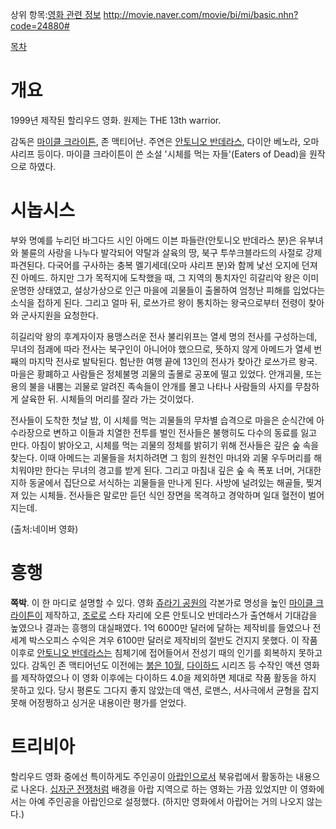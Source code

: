 상위 항목:[[영화 관련 정보]]
http://movie.naver.com/movie/bi/mi/basic.nhn?code=24880#

[[목차]]
= 개요 =
1999년 제작된 할리우드 영화. 원제는 THE 13th warrior.

감독은 [[마이클 크라이튼]], 존 맥티어난. 주연은 [[안토니오 반데라스]], 다이안 베노라, 오마 샤리프 등이다.
마이클 크라이튼이 쓴 소설 '시체를 먹는 자들'(Eaters of Dead)을 원작으로 하였다.

= 시놉시스 =
부와 명예를 누리던 바그다드 시인 아메드 이븐 파들란(안토니오 반데라스 분)은 유부녀와 불륜의 사랑을 나누다 발각되어 약탈과 살육의 땅, 북구 투쑤크블라드의 사절로 강제 파견된다. 다국어를 구사하는 충복 멜기세데(오마 샤리프 분)와 함께 낯선 오지에 던져진 아메드. 하지만 그가 목적지에 도착했을 때, 그 지역의 통치자인 히갈리악 왕은 이미 운명한 상태였고, 설상가상으로 인근 마을에 괴물들이 출몰하여 엄청난 피해를 입었다는 소식을 접하게 된다. 그리고 얼마 뒤, 로쓰가르 왕이 통치하는 왕국으로부터 전령이 찾아와 군사지원을 요청한다.

히길리악 왕의 후계자이자 용맹스러운 전사 불리위프는 열세 명의 전사를 구성하는데, 무녀의 점괘에 따라 전사는 북구인이 아니어야 했으므로, 뜻하지 않게 아메드가 열세 번 째의 마지막 전사로 발탁된다. 험난한 여행 끝에 13인의 전사가 찾아간 로쓰가르 왕국. 마을은 황폐하고 사람들은 정체불명 괴물의 출몰로 공포에 떨고 있었다. 안개괴물, 또는 용의 불을 내뿜는 괴물로 알려진 족속들이 안개를 몰고 나타나 사람들의 사지를 무참하게 살육한 뒤. 시체들의 머리를 잘라 가는 것이었다.

전사들이 도착한 첫날 밤, 이 시체를 먹는 괴물들의 무차별 습격으로 마을은 순식간에 아수라장으로 변하고 이들과 치열한 전투를 벌인 전사들은 불행히도 다수의 동료를 잃고 만다. 아침이 밝아오고, 시체를 먹는 괴물의 정체를 밝히기 위해 전사들은 깊은 숲 속을 찾는다. 이때 아메드는 괴물들을 처치하려면 그 힘의 원천인 마녀와 괴물 우두머리를 해치워야만 한다는 무녀의 경고를 받게 된다. 그리고 마침내 깊은 숲 속 폭포 너머, 거대한 지하 동굴에서 집단으로 서식하는 괴물들을 만나게 된다. 사방에 널려있는 해골들, 찢겨져 있는 시체들. 전사들은 말로만 듣던 식인 장면을 목격하고 경악하며 일대 혈전이 벌어지는데.

(출처:네이버 영화)

= 흥행 =
'''쪽박'''. 이 한 마디로 설명할 수 있다. 영화 [[쥬라기 공원]]의 각본가로 명성을 높인 [[마이클 크라이튼]]이 제작하고, [[조로]]로 스타 자리에 오른 안토니오 반데라스가 출연해서 기대감을 높였으나 결과는 흥행의 대실패였다. 1억 6000만 달러에 달하는 제작비를 들였으나 전세계 박스오피스 수익은 겨우 6100만 달러로 제작비의 절반도 건지지 못했다. 이 작품 이후로 [[안토니오 반데라스]]는 침체기에 접어들어서 전성기 때의 인기를 회복하지 못하고 있다. 감독인 존 맥티어넌도 이전에는 [[붉은 10월]], [[다이하드]] 시리즈 등 수작인 액션 영화를 제작하였으나 이 영화 이후에는 다이하드 4.0을 제외하면 제대로 작품 활동을 하지 못하고 있다.
당시 평론도 그다지 좋지 않았는데 액션, 로맨스, 서사극에서 균형을 잡지 못해 어정쩡하고 싱거운 내용이란 평가를 얻었다.

= 트리비아 =
할리우드 영화 중에선 특이하게도 주인공이 [[아랍인]]으로서 북유럽에서 활동하는 내용으로 나온다. [[십자군 전쟁]]처럼 배경을 아랍 지역으로 하는 영화는 가끔 있었지만 이 영화에서는 아예 주인공을 아랍인으로 설정했다. (하지만 영화에서 아랍어는 거의 나오지 않는다.)
